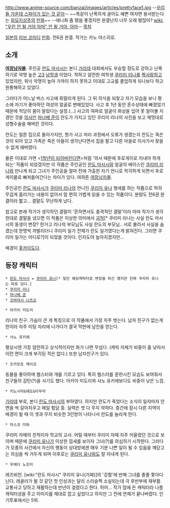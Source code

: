 http://www.anime-source.com/banzai/images/articles/prettyface1.jpg
--[[우리들 가운데 스파이가 있는 것 같아]]--
~~똑같이 난폭하게 굴어도 예쁜 여자면 용서받는다는 [[외모지상주의]] [[만화]]~~
--애니화 좀 됐음 좋겠지만 완결난지 너무 오래 됐잖아? [[wiki: "우린 안 될 거야 아마" 안 될 거야, 아마]]--
[[목차]]

[[일본]]의 [[러브 코미디]] [[만화]]. 전6권 완결.
작가는 카노 야스히로.

== 소개 ==
'''[[여장남자]]물.''' 주인공 [[란도 마사시]]는 본디 [[가라데]] 대회에서도 우승할 정도로 강하고 난폭하기로 악명 높은 [[고3]] [[남학생]] 이었다. 착하고 얌전한 여학생 [[쿠리미 리나]]를 [[짝사랑]]하고 있었지만, 워낙 악명이 높아 가까이 하지 못하고 이대로 고교를 졸업하게 되나보다 하고 원통해하고 있었다.

그러다가 어느날 버스 사고에 휘말리게 된다. 그 뒤 의식을 되찾고 자기 모습을 보니 평소에 자기가 좋아하던 여성의 얼굴로 변해있었다. 사고 후 1년 동안 혼수상태에 빠졌었기 때문에 적당히 몸이 말랐다는 설정.(...) 사고의 여파로 얼굴이 화상을 입어 못 알아볼 지경인 것을 [[의사]]인 [[마나베 준]]이 란도가 가지고 있던 쿠리미 리나의 사진을 보고 제멋대로 성형수술을 해버린 것이다.

란도는 얼른 집으로 돌아가지만, 뭔가 사고 처리 과정에서 오류가 생겼는지 란도는 죽은 것이 되어 있고 가족은 죽은 아들이 생각난다면서 집을 팔고 다른 마을로 이사가서 찾을 수 없게 돼버렸다.

물론 이대로 가면 <[[1학년이 되어버린다면]]>처럼 '의사 때문에 후로게이로 지내야 하게 되는' 작품이 되었겠지만 이 작품은 주인공인 [[란도 마사시]]와 얼굴의 베이스인 [[쿠리미 리나]]와 만나게 되고 그녀가 주인공을 얼마 전에 가출한 자기 언니로 착각하게 되면서 후로게이물로 빠져들어간다는 차이가 있다. 여하튼 [[여장남자]]물.

주인공인 [[란도 마사시]]가 [[쿠리미 리나]]의 언니인 [[쿠리미 유나]] 행세를 하는 작품으로 딱히 무겁게 흘러가는 내용이 없어서 맘 편히 가볍게 읽을 수 있는 작품이다. 분량도 전6권 완결이라 짧고... 결말도 무난하게 났다.

참고로 본래 작가가 생각하던 결말이 '흔하면서도 충격적인 결말'이라 아마 작가가 생각한대로 결말을 냈으면 이 작품은 이상한 의미에서 [[괴작]][* 쿠리미 리나는 사실 란도 마사시의 동생이 변장? 한거고 리나의 부모님도 사실 란도의 부모님.. 서로 몰라서 사실을 숨겼는데 한명씩 까발리더니 쿠리미 일가 전체가 란도 일가였다는게 밝혀진다. 그러면 쿠리미 일가는 어디로?]이 되었을 것이다. 인지도야 높아지겠지만...

배경이 [[홋카이도]]다.

== 등장 캐릭터 ==

 * [[란도 마사시]] = [[쿠리미 유나]][* 일단 해당캐릭터로 변장을 하긴 했지만 진짜 쿠리미 유나는 따로 있다.]
 * [[쿠리미 리나]]
 * [[마나베 준]]
 * [[코바야시 나츠오]]

 * 아카이 미도리
리나의 친구. 가슴이 큰 게 특징으로 이 작품에서 가장 자주 벗는다. 남자 친구가 없는게 한이라 자주 미팅 자리에 나가다가 결국 막판에 남친을 얻는다.

 * 사노 유키에
평상시엔 가장 얌전하고 상식적이지만 화가 나면 무섭다. (캐릭 자체가 비중이 좀 낮아서 이런 면이 크게 부각된 적은 없다.) 또한 남자친구가 있다.

 * 츠카모토 케이코
동물을 좋아하며 햄스터와 개를 기르고 있다. 특히 햄스터를 훈련시킨 모습도 보여줘서 친구들의 감탄(?)을 사기도 했다. 아카이 미도리와 사노 유키에보다도 비중이 낮은 느낌.

 * 키노시타&에도&타무라
[[가라데]] 부로, 본디 [[란도 마사시]]의 부하였다. 하지만 란도가 죽었다는 소식이 일자마자 안면을 싹 갈아치우고 매일 험담 중. 실력은 셋 다 무지 약하다. 중간에 잠시 다른 지역이 배경이 될 때 이 셋과 무지 비슷한 3인방이 나타나서 란도를 놀라게 한다.

 * 마스코 미와
쿠리미 자매의 친척이자 학교의 교사. 어릴 때부터 쿠리미 자매 자주 어울렸던 것으로 보이며 때문에 [[쿠리미 유나]]가 이상한 낌새를 보이자 그녀(?)를 의심하기 시작한다. 그러다가 모종의 사건에서 자신의 행동이 상대방에겐 매우 기분 나쁜 일이 될 수 있음을 깨닫고는 의심을 싹 거두게 되며 이후로는 [[쿠리미 유나]]와도 잘 지내게 된다.

 * 우에다 노조미
레즈비언. [wiki:"란도 마사시" 쿠리미 유나(가짜)]의 '강함'에 반해 그녀를 졸졸 쫓아다닌다. 레귤러가 될 것 같던 첫 인상과는 달리 스리슬쩍 소실되는데 극 후반부에 재부활. 교통사고 당하고 재활하는데 반년이 걸렸다고 한다. 허어... 작가 맘에 든 캐릭터라 나름 캐릭터성을 주고 이미지를 제대로 잡고 싶었다고 하지만 그 전에 연재가 끝나버렸다. 인기투표에서는 5위.
